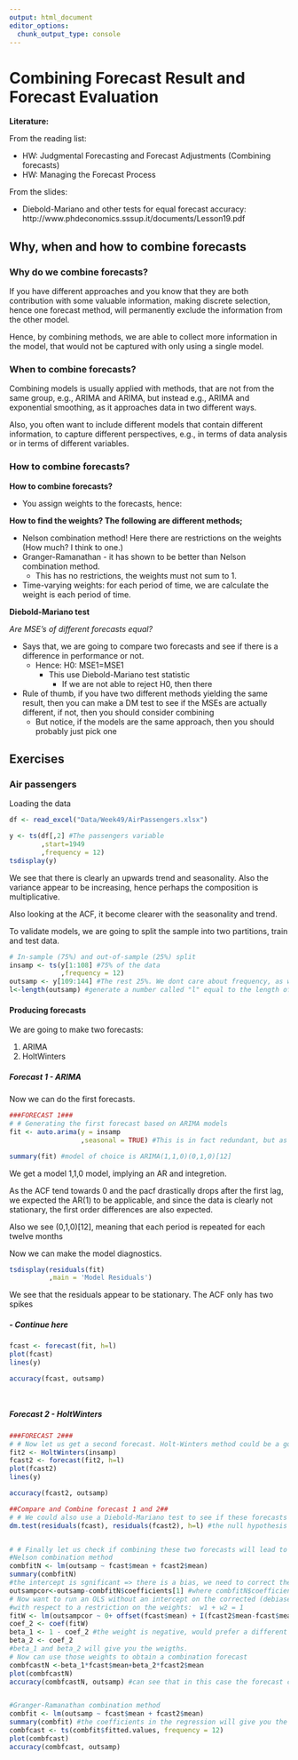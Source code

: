 ```yaml
---
output: html_document
editor_options: 
  chunk_output_type: console
---
```


# Combining Forecast Result and Forecast Evaluation

**Literature:**

From the reading list:

+ HW: Judgmental Forecasting and Forecast Adjustments (Combining forecasts)
+ HW: Managing the Forecast Process

From the slides:

+ Diebold-Mariano and other tests for equal forecast accuracy: http://www.phdeconomics.sssup.it/documents/Lesson19.pdf


## Why, when and how to combine forecasts

### Why do we combine forecasts?

If you have different approaches and you know that they are both contribution with some valuable information, making discrete selection, hence one forecast method, will permanently exclude the information from the other model.

Hence, by combining methods, we are able to collect more information in the model, that would not be captured with only using a single model.


### When to combine forecasts?

Combining models is usually applied with methods, that are not from the same group, e.g., ARIMA and ARIMA, but instead e.g., ARIMA and exponential smoothing, as it approaches data in two different ways.

Also, you often want to include different models that contain different information, to capture different perspectives, e.g., in terms of data analysis or in terms of different variables.


### How to combine forecasts?

**How to combine forecasts?**
	
+ You assign weights to the forecasts, hence:

\begin{equation}
F_{combined}=w_1F_1+w_2F_2
(\#eq:CombinedForecast)
\end{equation}

**How to find the weights? The following are different methods;**
	
+ Nelson combination method! Here there are restrictions on the weights (How much? I think to one.)
+ Granger-Ramanathan - it has shown to be better than Nelson combination method.
	+ This has no restrictions, the weights must not sum to 1.
+ Time-varying weights: for each period of time, we are calculate the weight is each period of time.

**Diebold-Mariano test**

*Are MSE's of different forecasts equal?*

+ Says that, we are going to compare two forecasts and see if there is a difference in performance or not.
  + Hence: H0: MSE1=MSE1
    + This use Diebold-Mariano test statistic
		+ If we are not able to reject H0, then there
+ Rule of thumb, if you have two different methods yielding the same result, then you can make a DM test to see if the MSEs are actually different, if not, then you should consider combining
	+ But notice, if the models are the same approach, then you should probably just pick one


## Exercises

### Air passengers

Loading the data

```r
df <- read_excel("Data/Week49/AirPassengers.xlsx")

y <- ts(df[,2] #The passengers variable
        ,start=1949
        ,frequency = 12)
tsdisplay(y)
```

We see that there is clearly an upwards trend and seasonality. Also the variance appear to be increasing, hence perhaps the composition is multiplicative.

Also looking at the ACF, it become clearer with the seasonality and trend.

To validate models, we are going to split the sample into two partitions, train and test data.

```r
# In-sample (75%) and out-of-sample (25%) split
insamp <- ts(y[1:108] #75% of the data
             ,frequency = 12)
outsamp <- y[109:144] #The rest 25%. We dont care about frequency, as we just need the observation for comparison
l<-length(outsamp) #generate a number called "l" equal to the length of the test set
```


#### Producing forecasts

We are going to make two forecasts:

1. ARIMA
2. HoltWinters

##### Forecast 1 - ARIMA

Now we can do the first forecasts.

```r
###FORECAST 1###
# # Generating the first forecast based on ARIMA models
fit <- auto.arima(y = insamp
                  ,seasonal = TRUE) #This is in fact redundant, but as we see seasons, we can just as well just tell R, that this is the case

summary(fit) #model of choice is ARIMA(1,1,0)(0,1,0)[12]
```

We get a model 1,1,0 model, implying an AR and integretion.

As the ACF tend towards 0 and the pacf drastically drops after the first lag, we expected the AR(1) to be applicable, and since the data is clearly not stationary, the first order differences are also expected.

Also we see (0,1,0)[12], meaning that each period is repeated for each twelve months

Now we can make the model diagnostics.

```r
tsdisplay(residuals(fit)
          ,main = 'Model Residuals')
```

We see that the residuals appear to be stationary. The ACF only has two spikes

##### - Continue here

```r
fcast <- forecast(fit, h=l)
plot(fcast)
lines(y)

accuracy(fcast, outsamp)
```


```r
```


```r
```


##### Forecast 2 - HoltWinters

```r
###FORECAST 2###
# # Now let us get a second forecast. Holt-Winters method could be a good choice.
fit2 <- HoltWinters(insamp)
fcast2 <- forecast(fit2, h=l)
plot(fcast2)
lines(y)

accuracy(fcast2, outsamp)

##Compare and Combine forecast 1 and 2##
# # We could also use a Diebold-Mariano test to see if these forecasts are significantly different from each other. 
dm.test(residuals(fcast), residuals(fcast2), h=l) #the null hypothesis is that the two methods have the same forecast accuracy. 


# # Finally let us check if combining these two forecasts will lead to an improvement in terms of RMSE. 
#Nelson combination method
combfitN <- lm(outsamp ~ fcast$mean + fcast2$mean)
summary(combfitN)
#the intercept is sgnificant => there is a bias, we need to correct the data for it
outsampcor<-outsamp-combfitN$coefficients[1] #where combfitN$coefficients[1] picks out the intercept value from the estimated regression
# Now want to run an OLS without an intercept on the corrected (debiased data)
#with respect to a restriction on the weights:  w1 + w2 = 1
fitW <- lm(outsampcor ~ 0+ offset(fcast$mean) + I(fcast2$mean-fcast$mean))
coef_2 <- coef(fitW)
beta_1 <- 1 - coef_2 #the weight is negative, would prefer a different combination method in this case
beta_2 <- coef_2
#beta_1 and beta_2 will give you the weigths. 
# Now can use those weights to obtain a combination forecast
combfcastN <-beta_1*fcast$mean+beta_2*fcast2$mean
plot(combfcastN)
accuracy(combfcastN, outsamp) #can see that in this case the forecast combination performes worse than the individual forecasts


#Granger-Ramanathan combination method
combfit <- lm(outsamp ~ fcast$mean + fcast2$mean)
summary(combfit) #the coefficients in the regression will give you the weights
combfcast <- ts(combfit$fitted.values, frequency = 12)
plot(combfcast)
accuracy(combfcast, outsamp)
```


```r
```


```r
```


